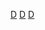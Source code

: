 {{Commonscat|Electronic dance music}}

[[Category:流行音樂|D]]
[[Category:電子音樂類型|D]]
[[Category:舞曲類型|D]]